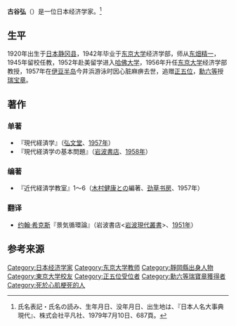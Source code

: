 '''古谷弘'''（{{bd|1920年|12月9日|1957年|8月23日}}）是一位日本经济学家。<ref>氏名表記・氏名の読み、生年月日、没年月日、出生地は、『日本人名大事典　現代』、株式会社平凡社、1979年7月10日、687頁。</ref>

==生平==
1920年出生于[[日本|日本]][[静冈县|静冈县]]，1942年毕业于[[东京大学|东京大学]]经济学部，师从[[东畑精一|东畑精一]]，1945年留校任教，1952年赴美留学进入[[哈佛大学|哈佛大学]]，1956年升任[[东京大学|东京大学]]经济学部教授，1957年在[[伊豆半岛|伊豆半岛]]今井浜游泳时因心脏麻痹去世，追赠[[正五位|正五位]]，[[勳等|勳六等]]授[[瑞宝章|瑞宝章]]。

==著作==
===单著===
*『現代経済学』（[[弘文堂|弘文堂]]、[[1957年|1957年]]）
*『現代経済学の基本問題』（[[岩波書店|岩波書店]]、[[1958年|1958年]]）

===编著===
*『近代経済学教室』1～6（[[木村健康|木村健康]]との編著、[[劲草书房|劲草书房]]、1957年）

===翻译===
*[[约翰·希克斯|约翰·希克斯]]『景気循環論』（岩波書店<[[岩波現代叢書|岩波現代叢書]]>、[[1951年|1951年]]）

== 参考来源 ==
<references />

{{DEFAULTSORT:Furuya Hiroshi }}
[[Category:日本经济学家|Category:日本经济学家]]
[[Category:东京大学教师|Category:东京大学教师]]
[[Category:靜岡縣出身人物|Category:靜岡縣出身人物]]
[[Category:東京大学校友|Category:東京大学校友]]
[[Category:正五位受位者|Category:正五位受位者]]
[[Category:勳六等瑞寶章獲得者|Category:勳六等瑞寶章獲得者]]
[[Category:死於心肌梗死的人|Category:死於心肌梗死的人]]